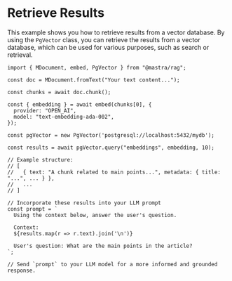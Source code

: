 # Retrieve Results

This example shows you how to retrieve results from a vector database. By using the `PgVector` class, you can retrieve the results from a vector database, which can be used for various purposes, such as search or retrieval.

```tsx copy
import { MDocument, embed, PgVector } from "@mastra/rag";

const doc = MDocument.fromText("Your text content...");

const chunks = await doc.chunk();

const { embedding } = await embed(chunks[0], {
  provider: "OPEN_AI",
  model: "text-embedding-ada-002",
});

const pgVector = new PgVector('postgresql://localhost:5432/mydb');

const results = await pgVector.query("embeddings", embedding, 10);

// Example structure:
// [
//   { text: "A chunk related to main points...", metadata: { title: "...", ... } },
//   ...
// ]
 
// Incorporate these results into your LLM prompt
const prompt = `
  Using the context below, answer the user's question.
 
  Context:
  ${results.map(r => r.text).join('\n')}
 
  User's question: What are the main points in the article?
`;
 
// Send `prompt` to your LLM model for a more informed and grounded response.
```

